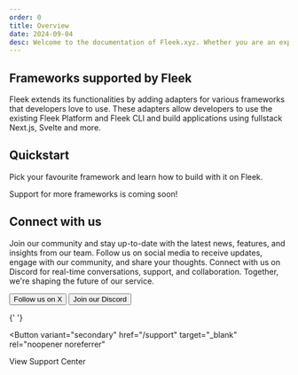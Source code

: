 ```yaml
---
order: 0
title: Overview
date: 2024-09-04
desc: Welcome to the documentation of Fleek.xyz. Whether you are an expert or an absolute beginner, you'll find your answers here.
---
```



## Frameworks supported by Fleek

Fleek extends its functionalities by adding adapters for various frameworks that developers love to use. These adapters allow developers to use the existing Fleek Platform and Fleek CLI and build applications using fullstack Next.js, Svelte and more.

<div className="my-12 bg-gray-dark-6 p-[1px]" />

## Quickstart

Pick your favourite framework and learn how to build with it on Fleek.

<div className='grid grid-cols-1 lg:grid-cols-2 gap-12 mb-12'>

<DocIntroCard
  title="Fullstack Next.js"
  description="Build and deploy fullstack Next.js applications on Fleek"
  href="/docs/frameworks/fullstack_nextjs"
/>
<DocIntroCard
  title="Fullstack Svelte"
  description="Build and deploy fullstack Svelte applications on Fleek"
  href="/docs/frameworks/fullstack_nextjs"
/>

</div>

Support for more frameworks is coming soon!

<div className="my-12 bg-gray-dark-6 p-[1px]" />

## Connect with us

Join our community and stay up-to-date with the latest news, features, and insights from our team. Follow us on social media to receive updates, engage with our community, and share your thoughts. Connect with us on Discord for real-time conversations, support, and collaboration. Together, we're shaping the future of our service.

<div className="justify-left mb-32 mt-12 flex flex-col gap-16 sm:flex-row">
  <Button
    variant="secondary"
    href="https://x.com/fleek"
    target="_blank"
    rel="noopener noreferrer"
  >
    Follow us on X
  </Button>
  <Button
    variant="secondary"
    href="https://discord.gg/fleek"
    target="_blank"
    rel="noopener noreferrer"
  >
    Join our Discord
  </Button>

{' '}

<Button
  variant="secondary"
  href="/support"
  target="_blank"
  rel="noopener noreferrer"
>
  View Support Center
</Button>

</div>
